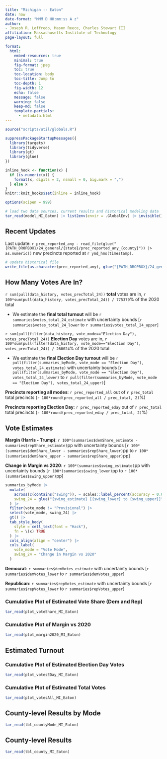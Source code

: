 ```yaml
---
title: "Michigan -- Eaton"
date: now
date-format: "MMM D HH:mm:ss A z"
author: 
- Joseph R. Loffredo, Mason Reece, Charles Stewart III
affiliation: Massachusetts Institute of Technology
page-layout: full

format:
  html:
    embed-resources: true
    minimal: true
    fig-format: jpeg
    toc: true
    toc-location: body
    toc-title: Jump to
    toc-depth: 1
    fig-width: 12
    echo: false
    message: false
    warning: false
    keep-md: false
    template-partials:
      - metadata.html
---
```


```r

source("scripts/util/globals.R")

suppressPackageStartupMessages({
  library(targets)
  library(tidyverse)
  library(gt)
  library(glue)
})

inline_hook <- function(x) {
  if (is.numeric(x)) {
    format(x, digits = 2, nsmall = 0, big.mark = ",")
  } else x
}
knitr::knit_hooks$set(inline = inline_hook)

options(scipen = 999)

# load two data sources, current results and historical modeling data
tar_read(model_MI_Eaton) |> list2env(envir = .GlobalEnv) |> invisible()

```

## Recent Updates

Last update: `r prec_reported_any - read_file(glue("{PATH_DROPBOX}/24_general/{state}/prec_reported_any_{county}")) |> as.numeric()` new precincts reported at `r ymd_hms(timestamp)`.

```r

# update historical file
write_file(as.character(prec_reported_any), glue("{PATH_DROPBOX}/24_general/{state}/prec_reported_any_{county}"))

```

## How Many Votes Are In?

`r sum(pull(data_history, votes_precTotal_24))` **total** votes are in, `r 100*sum(pull(data_history, votes_precTotal_24)) / 775379`% of the 2020 total

- We estimate the **final total turnout** will be `r summaries$votes_total_24_estimate` with uncertainty bounds [`r summaries$votes_total_24_lower` to `r summaries$votes_total_24_upper`]

`r sum(pull(filter(data_history, vote_mode=="Election Day"), votes_precTotal_24))` **Election Day** votes are in, `r 100*sum(pull(filter(data_history, vote_mode=="Election Day"), votes_precTotal_24)) / 260024`% of the 2020 total

- We estimate the **final Election Day turnout** will be `r pull(filter(summaries_byMode, vote_mode == "Election Day"), votes_total_24_estimate)` with uncertainty bounds [`r pull(filter(summaries_byMode, vote_mode == "Election Day"), votes_total_24_lower)` to `r pull(filter(summaries_byMode, vote_mode == "Election Day"), votes_total_24_upper)`]

**Precincts reporting all modes**: `r prec_reported_all` out of `r prec_total` total precincts (`r 100*round(prec_reported_all / prec_total, 2)`%)

**Precincts reporting Election Day**: `r prec_reported_eday` out of `r prec_total` total precincts (`r 100*round(prec_reported_eday / prec_total, 2)`%)

## Vote Estimates

**Margin (Harris - Trump)**: `r 100*(summaries$demShare_estimate - summaries$repShare_estimate)`pp with uncertainty bounds [`r 100*(summaries$demShare_lower - summaries$repShare_lower)`pp to `r 100*(summaries$demShare_upper - summaries$repShare_upper)`pp]

**Change in Margin vs 2020**: `r 100*(summaries$swing_estimate)`pp with uncertainty bounds [`r 100*(summaries$swing_lower)`pp to `r 100*(summaries$swing_upper)`pp]

```r

summaries_byMode |> 
  mutate(
    across(c(contains("swing")), ~ scales::label_percent(accuracy = 0.01, suffix="pp")(.x)),
    swing_24 = glue("{swing_estimate} [{swing_lower} to {swing_upper}]")
  ) |> 
  filter(vote_mode != "Provisional") |> 
  select(vote_mode, swing_24) |> 
  gt() |> 
  tab_style_body(
    style = cell_text(font = "Hack"),
    fn = \(x) TRUE
  ) |>
  cols_align(align = "center") |> 
  cols_label(
    vote_mode = "Vote Mode",
    swing_24 = "Change in Margin vs 2020"
  )

```


**Democrat**: `r summaries$demVotes_estimate` with uncertainty bounds [`r summaries$demVotes_lower` to `r summaries$demVotes_upper`]

**Republican**: `r summaries$repVotes_estimate` with uncertainty bounds [`r summaries$repVotes_lower` to `r summaries$repVotes_upper`]

### Cumulative Plot of Estimated Vote Share (Dem and Rep)

```r

tar_read(plot_voteShare_MI_Eaton)

```

### Cumulative Plot of Margin vs 2020

```r

tar_read(plot_margin2020_MI_Eaton)

```

## Estimated Turnout

### Cumulative Plot of Estimated Election Day Votes

```r

tar_read(plot_votesEDay_MI_Eaton)

```

### Cumulative Plot of Estimated Total Votes

```r

tar_read(plot_votesAll_MI_Eaton)

```


## County-level Results by Mode

```r

tar_read(tbl_countyMode_MI_Eaton)

```

## County-level Results

```r

tar_read(tbl_county_MI_Eaton)

```



